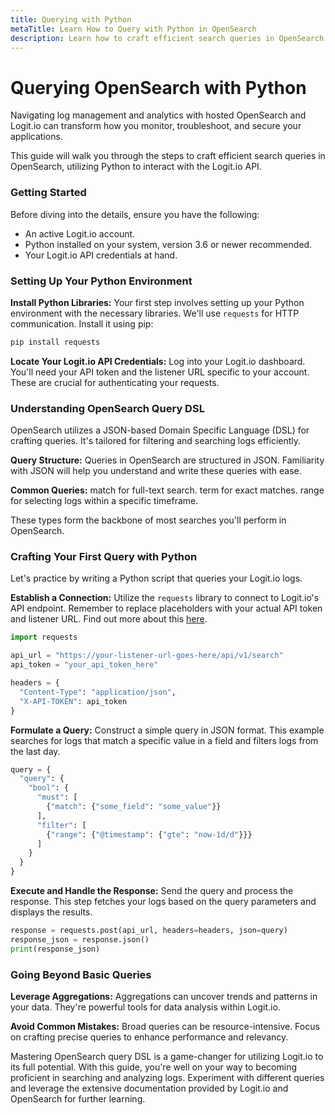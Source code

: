 ```yaml
---
title: Querying with Python
metaTitle: Learn How to Query with Python in OpenSearch
description: Learn how to craft efficient search queries in OpenSearch, utilizing Python to interact with the Logit.io API.
---
```


# Querying OpenSearch with Python

Navigating log management and analytics with hosted OpenSearch and Logit.io 
can transform how you monitor, troubleshoot, and secure your applications. 

This guide will walk you through the steps to craft efficient search queries in 
OpenSearch, utilizing Python to interact with the Logit.io API.

### Getting Started

Before diving into the details, ensure you have the following:

- An active Logit.io account.
- Python installed on your system, version 3.6 or newer recommended.
- Your Logit.io API credentials at hand.

### Setting Up Your Python Environment

**Install Python Libraries:** Your first step involves setting up your 
Python environment with the necessary libraries. We'll use `requests` 
for HTTP communication. Install it using pip:

```sh copy
pip install requests
```

**Locate Your Logit.io API Credentials:** Log into your Logit.io dashboard. 
You'll need your API token and the listener URL specific to your account. 
These are crucial for authenticating your requests.

### Understanding OpenSearch Query DSL
OpenSearch utilizes a JSON-based Domain Specific Language (DSL) for crafting 
queries. It's tailored for filtering and searching logs efficiently.

**Query Structure:** Queries in OpenSearch are structured in JSON. Familiarity 
with JSON will help you understand and write these queries with ease.

**Common Queries:**
match for full-text search.
term for exact matches.
range for selecting logs within a specific timeframe.

These types form the backbone of most searches you'll perform in OpenSearch.

### Crafting Your First Query with Python
Let's practice by writing a Python script that queries your Logit.io logs.

**Establish a Connection:** Utilize the `requests` library to connect to Logit.io's 
API endpoint. Remember to replace placeholders with your actual API token and 
listener URL. Find out more about 
this [here](/log-management/security/opensearch-api-access).

```python copy showLineNumbers
import requests

api_url = "https://your-listener-url-goes-here/api/v1/search"
api_token = "your_api_token_here"

headers = {
  "Content-Type": "application/json",
  "X-API-TOKEN": api_token
}
```

**Formulate a Query:** Construct a simple query in JSON format. This example searches 
for logs that match a specific value in a field and filters logs from the last day.

```python copy showLineNumbers
query = {
  "query": {
    "bool": {
      "must": [
        {"match": {"some_field": "some_value"}}
      ],
      "filter": [
        {"range": {"@timestamp": {"gte": "now-1d/d"}}}
      ]
    }
  }
}
```

**Execute and Handle the Response:** Send the query and process the response. 
This step fetches your logs based on the query parameters and displays the results.

```python copy showLineNumbers
response = requests.post(api_url, headers=headers, json=query)
response_json = response.json()
print(response_json)
```

### Going Beyond Basic Queries

**Leverage Aggregations:** Aggregations can uncover trends and patterns in your data. 
They're powerful tools for data analysis within Logit.io.

**Avoid Common Mistakes:** Broad queries can be resource-intensive. Focus on 
crafting precise queries to enhance performance and relevancy.

Mastering OpenSearch query DSL is a game-changer for utilizing Logit.io to its 
full potential. With this guide, you're well on your way to becoming proficient 
in searching and analyzing logs. Experiment with different queries and leverage 
the extensive documentation provided by Logit.io and OpenSearch for further learning.